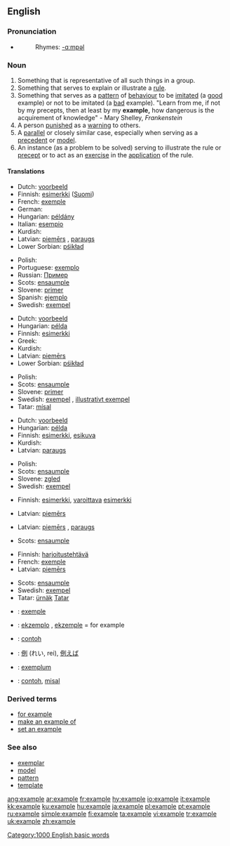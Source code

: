 ==English==

{{rank|q|greatly|floor|982|example|class|century|sorry}}

===Pronunciation===
*{{audio|en-us-example.ogg|Audio (US)}}
*:Rhymes: [[Rhymes:English:-ɑːmpəl|-ɑːmpəl]]

===Noun===
{{en-noun}}

# Something that is representative of all such things in a group.
# Something that serves to explain or illustrate a [[rule]].
# Something that serves as a [[pattern]] of [[behaviour]] to be [[imitate]]d (a [[good]] example) or not to be imitated (a [[bad]] example).  "Learn from me, if not by my precepts, then at least by my '''example,''' how dangerous is the acquirement of knowledge" - Mary Shelley, ''Frankenstein''
# A person [[punish]]ed as a [[warning]] to others.
# A [[parallel]] or closely similar case, especially when serving as a [[precedent]] or [[model]].
# An instance (as a problem to be solved) serving to illustrate the rule or [[precept]] or to act as an [[exercise]] in the [[application]] of the rule.

====Translations====
{{trans-top|something representative of a group}}
*Dutch: [[voorbeeld]] {{n}}
*Finnish: [[esimerkki]] ([[:fi:esimerkki|Suomi]])
*French: [[exemple]] {{m}}
*German: {{t+|de|Beispiel}} {{n}}
*Hungarian: [[példány]]
*Italian: [[esempio]] {{m}}
*Kurdish: {{KUchar|[[نمونه‌]]}}
*Latvian: [[piemērs]] {{m}}, [[paraugs]] {{m}}
*Lower Sorbian: [[pśikład]] {{m}}
{{trans-mid}}
*Polish: {{t+|pl|przykład}} {{m}}
*Portuguese: [[exemplo]] {{m}}
*Russian: [[Пример]] {{m}}
*Scots: [[ensaumple]]
*Slovene: [[primer]] {{m}}
*Spanish: [[ejemplo]] {{m}}
*Swedish: [[exempel]] {{n}}
{{trans-bottom}}

{{trans-top|something serving to explain or illustrate a rule}}
*Dutch: [[voorbeeld]] {{n}}
*Hungarian: [[példa]]
*Finnish: [[esimerkki]]
*Greek: {{t+|el|παράδειγμα|n|tr=paráthigma}}
*Kurdish: {{KUchar|[[نمونه‌]]}}
*Latvian: [[piemērs]] {{m}}
*Lower Sorbian: [[pśikład]] {{m}}
{{trans-mid}}
*Polish: {{t+|pl|przykład}} {{m}}
*Scots: [[ensaumple]]
*Slovene: [[primer]] {{m}}
*Swedish: [[exempel]] {{n}}, [[illustrativt exempel]] {{n}}
*Tatar: [[mísal]]
{{trans-bottom}}

{{trans-top|something serving as a pattern of behaviour}}
*Dutch: [[voorbeeld]]
*Hungarian: [[példa]]
*Finnish: [[esimerkki]], [[esikuva]]
*Kurdish: {{KUchar|[[نمونه‌]]}}
*Latvian: [[paraugs]] {{m}}
{{trans-mid}}
*Polish: {{t+|pl|przykład}} {{m}}
*Scots: [[ensaumple]]
*Slovene: [[zgled]] {{m}}
*Swedish: [[exempel]] {{c}}
{{trans-bottom}}

{{trans-top|person punished as a warning to others}}
*Finnish: [[esimerkki]], [[varoittava]] [[esimerkki]]
{{trans-mid}}
*Latvian: [[piemērs]] {{m}}
{{trans-bottom}}

{{trans-top|parallel or closely similar case}}
*Latvian: [[piemērs]] {{m}}, [[paraugs]] {{m}}
{{trans-mid}}
*Scots: [[ensaumple]]{{trans-bottom}}
{{trans-bottom}}

{{trans-top|instance as a problem to be solved}}
*Finnish: [[harjoitustehtävä]]
*French: [[exemple]] {{m}}
*Latvian: [[piemērs]] {{m}}
{{trans-mid}}
*Scots: [[ensaumple]]
*Swedish: [[exempel]] {{n}}
*Tatar: [[ürnäk]] [[:tt:ürnäk|Tatar]]
{{trans-bottom}}

{{checktrans}}
{{trans-top|Translations to be categorised}}
*{{ttbc|Catalan}}: [[exemple]] {{m}}
*{{ttbc|Esperanto}}: [[ekzemplo]] {{m}}, [[ekzemple]] = for example
*{{ttbc|Indonesian}}: [[contoh]]
{{trans-mid}}
*{{ttbc|Japanese}}: [[例]] (れい, rei), [[例えば]] <!--move to "for example", if this is correct: (たとえば, tatoeba) = for example-->
*{{ttbc|Latin}}: [[exemplum]] {{n}}
*{{ttbc|Malay}}: [[contoh]], [[misal]]
{{trans-bottom}}

===Derived terms===
*[[for example]]
*[[make an example of]]
*[[set an example]]

===See also===
*[[exemplar]]
*[[model]]
*[[pattern]]
*[[template]]

[[Category:1000 English basic words]]

[[ang:example]]
[[ar:example]]
[[fr:example]]
[[hy:example]]
[[io:example]]
[[it:example]]
[[kk:example]]
[[ku:example]]
[[hu:example]]
[[ja:example]]
[[pl:example]]
[[pt:example]]
[[ru:example]]
[[simple:example]]
[[fi:example]]
[[ta:example]]
[[vi:example]]
[[tr:example]]
[[uk:example]]
[[zh:example]]